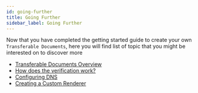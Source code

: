 ```yaml
---
id: going-further
title: Going Further
sidebar_label: Going Further
---
```



<Flow />

Now that you have completed the getting started guide to create your own `Transferable Documents`, here you will find list of topic that you might be interested on to discover more

- [Transferable Documents Overview](/docs/topics/transferable-records/token-registry)
- [How does the verification work?](/docs/topics/verification/introduction)
- [Configuring DNS](/docs/reference/configuration/configure-dns)
- [Creating a Custom Renderer](/docs/reference/configuration/create-custom-renderer)
